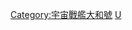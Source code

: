 {{Navbox
|name=宇宙戰艦大和號系列
|title=[[宇宙戰艦大和號]]系列
|group1=總合
|list1=[[:Category:宇宙戰艦大和號|宇宙戰艦大和號]] 
|group2=電視動畫
|list2=[[宇宙戰艦大和號]] - [[宇宙戰艦大和號2]] - [[宇宙戰艦大和號III]] - [[宇宙戰艦大和號2199]] - [[宇宙戰艦大和號2202]]
|group3=劇場版
|list3=[[宇宙戰艦大和號]] - [[再見，宇宙戰艦大和號 愛的戰士]] - [[宇宙戰艦大和號 新的旅程|新的旅程]] - [[永遠的大和號]] - [[宇宙戰艦大和號 完結篇]] - [[宇宙戰艦大和號 復活篇]] - [[宇宙戰艦大和號2202 愛的戰士們]] - [[「宇宙戰艦大和號」的時代 西曆2202年的選擇]] - [[宇宙戰艦大和號2205 新的旅程 前章 -TAKE OFF-]] - [[宇宙戰艦大和號2205 新的旅程 後篇 -STASHA-]]
|group4=真人電影版
|list4=[[SPACE BATTLESHIP 大和號]]
|group5=其他
|list5=[[YAMATO 2520]]（OVA） - [[新宇宙戰艦大和號]]（漫畫）
|group6=登場人物
|list6=[[宇宙戰艦大和號系列登場人物一覽|一覽]]
|group7=登場勢力・天體
|list7=[[地球防衛軍 (宇宙戰艦大和號)|地球聯邦]] - [[伊斯康達爾 (宇宙戰艦大和號)|伊斯康達爾]] - [[卡米拉斯帝國]] - [[白色彗星帝國]] - [[泰瑞沙特星|泰瑞沙特]] - [[黑暗星團帝國]] - [[加爾曼・卡米拉斯帝國]] - [[波拉聯邦]] - [[巴斯星|行星國家巴斯]] - [[夏爾巴特]] - [[汀吉爾帝國]]
|group8=[[宇宙戰艦大和號系列登場船艦一覽|登場船艦]]
|list8=[[大和號 (宇宙戰艦大和號)|大和號]] - [[沖田艦]] - [[仙女座號 (宇宙戰艦大和號)|仙女座號]] - [[戴斯拉艦]] - [[卡米拉斯艦]] - [[飛彈艦 (宇宙戰艦大和號)|飛彈艦]]
|group9=登場兵器
|list9=[[波動砲]] - [[反射衛星砲]] - [[遊星炸彈]] - [[戴斯拉砲]] - [[火燄直撃砲]] - [[重核子炸彈]] - [[行星破壊質子飛彈]] - [[黑洞砲]] - [[ハイドロコスモジェン砲]] - [[ハイパー放射ミサイル]]
|group10=用語
|list10= [[波動引擎]]
|group11=關連樂曲
|list11=[[ヤマトより愛をこめて]] - [[銀河伝説/愛の生命|銀河伝説]] - [[この愛を捧げて]]
|group12=關連人物
|list12=[[西崎義展]] - [[松本零士]] - [[豐田有恒]] - [[舛田利雄]] - [[阿久悠]] - [[羽田健太郎]] - [[宮川泰]] - [[富山敬]] - [[麻上洋子]] - [[納谷悟朗]] - [[伊武雅刀|伊武雅之（伊武雅刀）]] - [[佐佐木功]]
|group13=關連企業
|list13=[[東北新社]] - [[萬代影視]]
|group14=關連・類似作品
|list14=[[航艦藍天號]] - [[光子帆船星光號]] - [[大YAMATO零號|大YAMATO零號（大ヤマト零号）]]
}}<noinclude>
[[Category:宇宙戰艦大和號]]
[[Category:日本動漫導航模板|U]]
</noinclude>